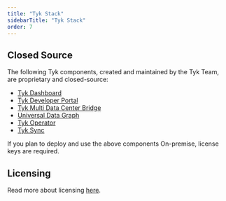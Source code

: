 ```yaml
---
title: "Tyk Stack"
sidebarTitle: "Tyk Stack"
order: 7
---
```



<OssProductListInclude/>

## Closed Source

The following Tyk components, created and maintained by the Tyk Team, are proprietary and closed-source:

* [Tyk Dashboard](/nightly/tyk-dashboard)
* [Tyk Developer Portal](/nightly/tyk-developer-portal)
* [Tyk Multi Data Center Bridge](/nightly/api-management/mdcb#managing-geographically-distributed-gateways-to-minimize-latency-and-protect-data-sovereignty)
* [Universal Data Graph](/nightly/api-management/data-graph#overview)
* [Tyk Operator](/nightly/api-management/automations/operator#what-is-tyk-operator)
* [Tyk Sync](/nightly/api-management/automations/sync)

If you plan to deploy and use the above components On-premise, license keys are required.

## Licensing
Read more about licensing [here](/nightly/apim#licensing).
